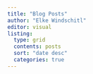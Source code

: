 ```yaml
---
title: "Blog Posts"
author: "Elke Windschitl"
editor: visual
listing:
  type: grid
  contents: posts
  sort: "date desc"
  categories: true
---
```

